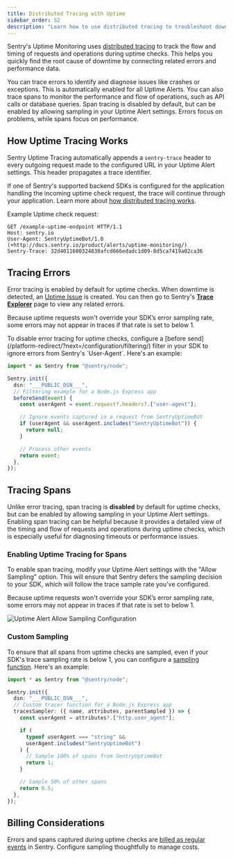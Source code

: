 ```yaml
---
title: Distributed Tracing with Uptime
sidebar_order: 52
description: "Learn how to use distributed tracing to troubleshoot downtime."
---
```


Sentry's Uptime Monitoring uses [distributed tracing](/product/tracing/#whats-distributed-tracing) to track the flow and timing of requests and operations during uptime checks. This helps you quickly find the root cause of downtime by connecting related errors and performance data.

You can trace errors to identify and diagnose issues like crashes or exceptions. This is automatically enabled for all Uptime Alerts. You can also trace spans to monitor the performance and flow of operations, such as API calls or database queries. Span tracing is disabled by default, but can be enabled by allowing sampling in your Uptime Alert settings. Errors focus on problems, while spans focus on performance.

## How Uptime Tracing Works

Sentry Uptime Tracing automatically appends a `sentry-trace` header to every outgoing request made to the configured URL in your Uptime Alert settings. This header propagates a trace identifier.

If one of Sentry's supported backend SDKs is configured for the application handling the incoming uptime check request, the trace will continue through your application. Learn more about [how distributed tracing works](/product/tracing/).

Example Uptime check request:

```HTTP
GET /example-uptime-endpoint HTTP/1.1
Host: sentry.io
User-Agent: SentryUptimeBot/1.0 (+http://docs.sentry.io/product/alerts/uptime-monitoring/)
Sentry-Trace: 32d4011600324838afcd666edadc1d09-8d5ca7419a02ca36
```

## Tracing Errors

Error tracing is enabled by default for uptime checks. When downtime is detected, an [Uptime Issue](/product/issues/issue-details/uptime-issues/) is created. You can then go to Sentry's [**Trace Explorer**](/product/explore/traces/) page to view any related errors.

Because uptime requests won't override your SDK’s error sampling rate, some errors may not appear in traces if that rate is set to below 1.

<Expandable permalink title="Disabling Uptime Error Tracing">
  To disable error tracing for uptime checks, configure a [before send](/platform-redirect/?next=/configuration/filtering/) filter in your SDK to ignore errors from Sentry's `User-Agent`. Here's an example:

```typescript {tabTitle: Node.js Express} {filename: instrument.mjs}
import * as Sentry from "@sentry/node";

Sentry.init({
  dsn: "___PUBLIC_DSN___",
  // Filtering example for a Node.js Express app
  beforeSend(event) {
    const userAgent = event.request?.headers?.["user-agent"];

    // Ignore events captured in a request from SentryUptimeBot
    if (userAgent && userAgent.includes("SentryUptimeBot")) {
      return null;
    }

    // Process other events
    return event;
  },
});
```

</Expandable>

## Tracing Spans

Unlike error tracing, span tracing is **disabled** by default for uptime checks, but can be enabled by allowing sampling in your Uptime Alert settings. Enabling span tracing can be helpful because it provides a detailed view of the timing and flow of requests and operations during uptime checks, which is especially useful for diagnosing timeouts or performance issues.

### Enabling Uptime Tracing for Spans

To enable span tracing, modify your Uptime Alert settings with the "Allow Sampling" option. This will ensure that Sentry defers the sampling decision to your SDK, which will follow the trace sample rate you've configured.

Because uptime requests won't override your SDK’s error sampling rate, some errors may not appear in traces if that rate is set to below 1.

![Uptime Alert Allow Sampling Configuration](./img/uptime-allow-sampling.png)

### Custom Sampling

To ensure that all spans from uptime checks are sampled, even if your SDK's trace sampling rate is below 1, you can configure a [sampling function](/platform-redirect/?next=/configuration/sampling/). Here's an example:

```typescript {tabTitle: Node.js Express} {filename: instrument.mjs}
import * as Sentry from "@sentry/node";

Sentry.init({
  dsn: "___PUBLIC_DSN___",
  // Custom tracer function for a Node.js Express app
  tracesSampler: ({ name, attributes, parentSampled }) => {
    const userAgent = attributes?.["http.user_agent"];

    if (
      typeof userAgent === "string" &&
      userAgent.includes("SentryUptimeBot")
    ) {
      // Sample 100% of spans from SentryUptimeBot
      return 1;
    }

    // Sample 50% of other spans
    return 0.5;
  },
});
```

## Billing Considerations

Errors and spans captured during uptime checks are [billed as regular events](https://sentry.io/pricing/) in Sentry. Configure sampling thoughtfully to manage costs.

